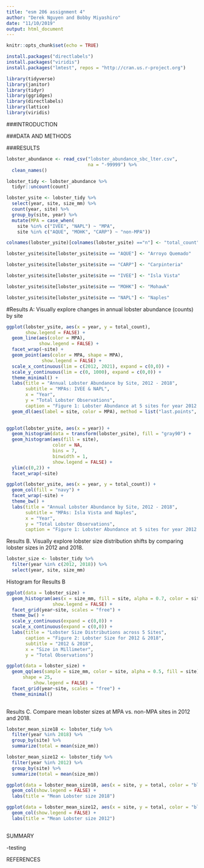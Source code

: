 ```yaml
---
title: "esm 206 assignment 4"
author: "Derek Nguyen and Bobby Miyashiro"
date: "11/10/2019"
output: html_document
---
```


```r
knitr::opts_chunk$set(echo = TRUE)
```

```r
install.packages("directlabels")
install.packages("viridis")
install.packages("lmtest", repos = "http://cran.us.r-project.org")
```


```r
library(tidyverse)
library(janitor)
library(tidyr)
library(ggridges)
library(directlabels)
library(lattice)
library(viridis)
```

###INTRODUCTION

###DATA AND METHODS


###RESULTS




```r
lobster_abundance <- read_csv("lobster_abundance_sbc_lter.csv",
                              na = "-99999") %>% 
  clean_names() 
```

```r
lobster_tidy <- lobster_abundance %>% 
  tidyr::uncount(count)
```



```r
lobster_ysite <- lobster_tidy %>% 
  select(year, site, size_mm) %>% 
  count(year, site) %>%  
  group_by(site, year) %>% 
  mutate(MPA = case_when(
    site %in% c("IVEE", "NAPL") ~ "MPA",
    site %in% c("AQUE", "MOHK", "CARP") ~ "non-MPA"))

```

```r
colnames(lobster_ysite)[colnames(lobster_ysite) =="n"] <- "total_count"

lobster_ysite$site[lobster_ysite$site == "AQUE"] <- "Arroyo Quemado"

lobster_ysite$site[lobster_ysite$site == "CARP"] <- "Carpinteria"

lobster_ysite$site[lobster_ysite$site == "IVEE"] <- "Isla Vista"

lobster_ysite$site[lobster_ysite$site == "MOHK"] <- "Mohawk"

lobster_ysite$site[lobster_ysite$site == "NAPL"] <- "Naples"
```

#Results A: Visually explore changes in annual lobster abundance (counts) by site
```r
ggplot(lobster_ysite, aes(x = year, y = total_count),
       show.legend = FALSE) +
  geom_line(aes(color = MPA),
            show.legend = FALSE) +
  facet_wrap(~site) +
  geom_point(aes(color = MPA, shape = MPA),
             show.legend = FALSE) +
  scale_x_continuous(lim = c(2012, 2021), expand = c(0,0)) +
  scale_y_continuous(lim = c(0, 1000), expand = c(0,0)) +
  theme_minimal() +
  labs(title = "Annual Lobster Abundance by Site, 2012 - 2018",
       subtitle = "MPAs: IVEE & NAPL",
       x = "Year",
       y = "Total Lobster Observations",
       caption = "Figure 1: Lobster Abundance at 5 sites for year 2012 - 2018")  +
  geom_dl(aes(label = site, color = MPA), method = list("last.points", cex = .65, hjust = -.17))
            
```
 
```r
ggplot(lobster_ysite, aes(x = year)) +
  geom_histogram(data = transform(lobster_ysite), fill = "gray90") +
  geom_histogram(aes(fill = site),
                 color = NA,
                 bins = 7,
                 binwidth = 1,
                 show.legend = FALSE) +
  ylim(c(0,2)) +
  facet_wrap(~site)

```

```r
ggplot(lobster_ysite, aes(x = year, y = total_count)) +
  geom_col(fill = "navy") +
  facet_wrap(~site) +
  theme_bw() +
  labs(title = "Annual Lobster Abundance by Site, 2012 - 2018",
       subtitle = "MPAs: Isla Vista and Naples",
       x = "Year",
       y = "Total Lobster Observations",
       caption = "Figure 1: Lobster Abundance at 5 sites for year 2012 - 2018")
```


Results B. Visually explore lobster size distribution shifts by comparing lobster sizes in 2012 and 2018.

```r
lobster_size <- lobster_tidy %>% 
  filter(year %in% c(2012, 2018)) %>% 
  select(year, site, size_mm)
```

Histogram for Results B
```r
ggplot(data = lobster_size) +
  geom_histogram(aes(x = size_mm, fill = site, alpha = 0.7, color = site),
                 show.legend = FALSE) +
  facet_grid(year~site, scales = "free") +
  theme_bw() +
  scale_y_continuous(expand = c(0,0)) +
  scale_x_continuous(expand = c(0,0)) +
  labs(title = "Lobster Size Distributions across 5 Sites",
       caption = "Figure 2: Lobster Size for 2012 & 2018",
       subtitle = "2012 & 2018",
       x = "Size in Millimeter",
       y = "Total Observations")
```

```r
ggplot(data = lobster_size) +
  geom_qq(aes(sample = size_mm, color = site, alpha = 0.5, fill = site),
      shape = 25,
          show.legend = FALSE) +
  facet_grid(year~site, scales = "free") +
  theme_minimal()
  
```



Results C. Compare mean lobster sizes at MPA vs. non-MPA sites in 2012 and 2018. 

```r
lobster_mean_size18 <- lobster_tidy %>% 
  filter(year %in% 2018) %>% 
  group_by(site) %>% 
  summarize(total = mean(size_mm))
```



```r
lobster_mean_size12 <- lobster_tidy %>% 
  filter(year %in% 2012) %>% 
  group_by(site) %>% 
  summarize(total = mean(size_mm))
```


```r
ggplot(data = lobster_mean_size18, aes(x = site, y = total, color = "black", fill = site), show.legend = FALSE) +
  geom_col(show.legend = FALSE) +
  labs(title = "Mean Lobster size 2018")

ggplot(data = lobster_mean_size12, aes(x = site, y = total, color = "black", fill = site), show.legend = FALSE) +
  geom_col(show.legend = FALSE) +
  labs(title = "Mean Lobster size 2012")
  
```








SUMMARY

-testing

REFERENCES